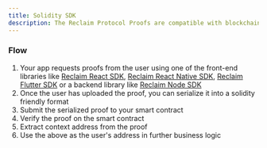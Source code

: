 ```yaml
---
title: Solidity SDK
description: The Reclaim Protocol Proofs are compatible with blockchain applications.
---
```


### Flow
1. Your app requests proofs from the user using one of the front-end libraries like [Reclaim React SDK](/js/frontend-example), [Reclaim React Native SDK](/react-native), [Reclaim Flutter SDK](/flutter) or a backend library like [Reclaim Node SDK](/js/backend-example)
2. Once the user has uploaded the proof, you can serialize it into a solidity friendly format
3. Submit the serialized proof to your smart contract
4. Verify the proof on the smart contract
5. Extract context address from the proof 
6. Use the above as the user's address in further business logic